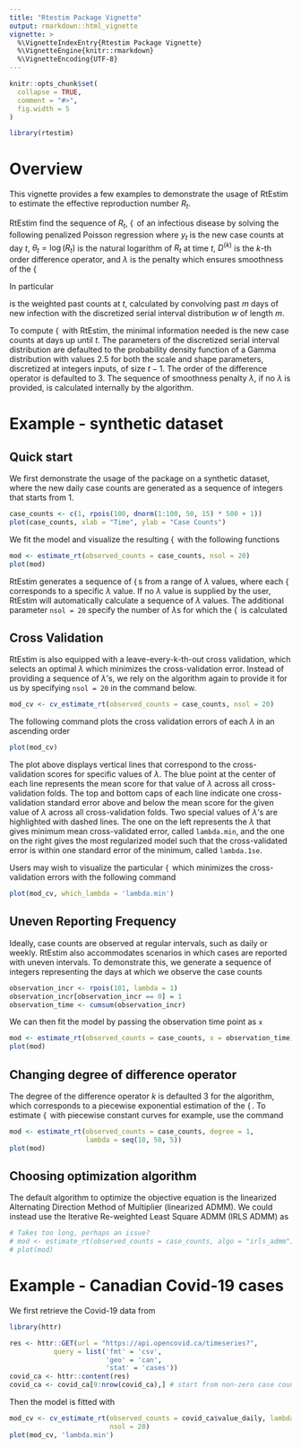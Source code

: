 ```yaml
---
title: "Rtestim Package Vignette"
output: rmarkdown::html_vignette
vignette: >
  %\VignetteIndexEntry{Rtestim Package Vignette}
  %\VignetteEngine{knitr::rmarkdown}
  %\VignetteEncoding{UTF-8}
---
```


```r
knitr::opts_chunk$set(
  collapse = TRUE,
  comment = "#>",
  fig.width = 5
)
```

```r
library(rtestim)
```

\newcommand{\argmin}{\mathop{\mathrm{argmin}}}
\newcommand{\Rtseq}{\mathop{\{R_t\}_{t=1}^n}}

# Overview

This vignette provides a few examples to demonstrate the usage of RtEstim to 
estimate the effective reproduction number $R_t$.

RtEstim find the sequence of $R_t$, $\Rtseq$ of an infectious disease by solving 
the following penalized Poisson regression
\begin{equation} \label{eq:objective_fn}
    \hat{\theta} = \argmin_{\theta} \frac{1}{n} \sum_{t=1}^n \left(e^{\theta_{t}}x_t - y_t\theta_{t}\right) + \lambda \Vert D^{(k)} \theta \Vert_1
\end{equation}
where $y_t$ is the new case counts at day $t$, $\theta_{t} = \log(R_t)$ is the 
natural logarithm of $R_t$ at time $t$, $D^{(k)}$ is the $k$-th order difference 
operator, and $\lambda$ is the penalty which ensures smoothness of the $\Rtseq$

In particular

\begin{equation}
x_t = \sum_{a = 1}^m y_{t-a} w_a
\end{equation}

is the weighted past counts at $t$, calculated by convolving past $m$ days of
new infection with the discretized serial interval distribution $w$ of length $m$.

To compute $\Rtseq$ with RtEstim, the minimal information needed is the new case
counts at days up until $t$. The parameters of the discretized serial interval
distribution are defaulted to the probability density function of a Gamma 
distribution with values $2.5$ for both the scale and shape parameters, discretized
at integers inputs, of size $t-1$. The order of the difference operator is defaulted 
to $3$. The sequence of smoothness penalty $\lambda$, if no $\lambda$ is provided, 
is calculated internally by the algorithm.

# Example - synthetic dataset

## Quick start

We first demonstrate the usage of the package on a synthetic dataset, where the
new daily case counts are generated as a sequence of integers that starts from 1. 

```r
case_counts <- c(1, rpois(100, dnorm(1:100, 50, 15) * 500 + 1))
plot(case_counts, xlab = "Time", ylab = "Case Counts")
```

We fit the model and visualize the resulting $\Rtseq$ with the following functions

```r
mod <- estimate_rt(observed_counts = case_counts, nsol = 20)
plot(mod)
```

RtEstim generates a sequence of $\Rtseq$s from a range of $\lambda$ values,
where each $\Rtseq$ corresponds to a specific $\lambda$ value. If no $\lambda$ 
value is supplied by the user, RtEstim will automatically calculate a sequence 
of $\lambda$ values. The additional parameter `nsol = 20` specify the number of 
$\lambda$s for which the $\Rtseq$ is calculated


## Cross Validation

RtEstim is also equipped with a leave-every-k-th-out cross validation, which 
selects an optimal $\lambda$ which minimizes the cross-validation error. Instead 
of providing a sequence of $\lambda$'s, we rely on the algorithm again to provide
it for us by specifying `nsol = 20` in the command below.

```r
mod_cv <- cv_estimate_rt(observed_counts = case_counts, nsol = 20)
```

The following command plots the cross validation errors of each $\lambda$ in an 
ascending order

```r
plot(mod_cv)
```

The plot above displays vertical lines that correspond to the cross-validation scores 
for specific values of $\lambda$. The blue point at the center of each line 
represents the mean score for that value of $\lambda$ across all cross-validation
folds. The top and bottom caps of each line indicate one cross-validation 
standard error above and below the mean score for the given value of $\lambda$ 
across all cross-validation folds. Two special values of $\lambda$'s are 
highlighted with dashed lines. The one on the left represents the $\lambda$ that
gives minimum mean cross-validated error, called `lambda.min`, and the one on the
right gives the most regularized model such that the cross-validated error is 
within one standard error of the minimum, called `lambda.1se`.

Users may wish to visualize the particular $\Rtseq$ which minimizes the cross-validation 
errors with the following command

```r
plot(mod_cv, which_lambda = 'lambda.min')
```


## Uneven Reporting Frequency

Ideally, case counts are observed at regular intervals, such as daily or 
weekly. RtEstim also accommodates scenarios in which cases are reported 
with uneven intervals. To demonstrate this, we generate a sequence of integers
representing the days at which we observe the case counts

```r
observation_incr <- rpois(101, lambda = 1)
observation_incr[observation_incr == 0] = 1
observation_time <- cumsum(observation_incr)
```

We can then fit the model by passing the observation time point as `x`

```r
mod <- estimate_rt(observed_counts = case_counts, x = observation_time)
plot(mod)
```


## Changing degree of difference operator

The degree of the difference operator $k$ is defaulted 3 for the algorithm, which
corresponds to a piecewise exponential estimation of the $\Rtseq$. To estimate
$\Rtseq$ with piecewise constant curves for example, use the command

```r
mod <- estimate_rt(observed_counts = case_counts, degree = 1,
                   lambda = seq(10, 50, 5))
plot(mod)
```


## Choosing optimization algorithm

The default algorithm to optimize the objective equation is the linearized 
Alternating Direction Method of Multiplier (linearized ADMM). We could instead
use the Iterative Re-weighted Least Square ADMM (IRLS ADMM) as

```r
# Takes too long, perhaps an issue?
# mod <- estimate_rt(observed_counts = case_counts, algo = "irls_admm")
# plot(mod)
```


# Example - Canadian Covid-19 cases

We first retrieve the Covid-19 data from \textit{OpenCovid.ca}

```r
library(httr)

res <- httr::GET(url = "https://api.opencovid.ca/timeseries?",
           query = list('fmt' = 'csv',
                        'geo' = 'can',
                        'stat' = 'cases'))
covid_ca <- httr::content(res)
covid_ca <- covid_ca[9:nrow(covid_ca),] # start from non-zero case counts
```

Then the model is fitted with
```r
mod_cv <- cv_estimate_rt(observed_counts = covid_ca$value_daily, lambdamin = 10,
                         nsol = 20)
plot(mod_cv, 'lambda.min')
```



